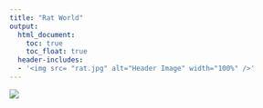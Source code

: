 ```yaml
---
title: "Rat World"
output: 
  html_document:
    toc: true
    toc_float: true
  header-includes:
  - '<img src= "rat.jpg" alt="Header Image" width="100%" />'
---
```


![](https://animal-human-relationship.pictures-of-cats.org/wp-content/uploads/2023/04/Rats-in-NYC.jpg)



